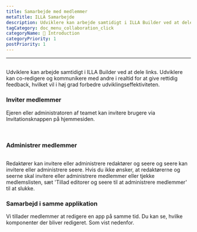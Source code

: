 ```yaml
---
title: Samarbejde med medlemmer
metaTitle: ILLA Samarbejde
description: Udviklere kan arbejde samtidigt i ILLA Builder ved at dele links. Udviklere kan co-redigere og kommunikere med andre i realtid for at give rettidig feedback, hvilket vil i høj grad forbedre udviklingseffektiviteten.
tagCategory: doc_menu_collaboration_click
categoryName: 👋 Introduction
categoryPriority: 1
postPriority: 1
---
```


* * *

## <Heading hidden>Samarbejde med medlemmer</Heading>

Udviklere kan arbejde samtidigt i ILLA Builder ved at dele links. Udviklere kan co-redigere og kommunikere med andre i realtid for at give rettidig feedback, hvilket vil i høj grad forbedre udviklingseffektiviteten.

### Inviter medlemmer

Ejeren eller administratoren af teamet kan invitere brugere via Invitationsknappen på hjemmesiden. 

<img src='https://cdn.illacloud.com/official-website/img/docs/assemble/collaboration.png' alt="" />

<img src='https://cdn.illacloud.com/official-website/img/docs/assemble/collaboration(1).png' alt="" />

### Administrer medlemmer

<img src='https://cdn.illacloud.com/official-website/img/docs/assemble/collaboration(2).png' alt="" />

Redaktører kan invitere eller administrere redaktører og seere og seere kan invitere eller administrere seere. Hvis du ikke ønsker, at redaktørerne og seerne skal invitere eller administrere medlemmer eller tjekke medlemslisten, sæt 'Tillad editorer og seere til at administrere medlemmer' til at slukke.

### Samarbejd i samme applikation

Vi tillader medlemmer at redigere en app på samme tid. Du kan se, hvilke komponenter der bliver redigeret. Som vist nedenfor. 

<img src='https://cdn.illacloud.com/official-website/img/docs/assemble/collaboration(3).png' alt="" />
